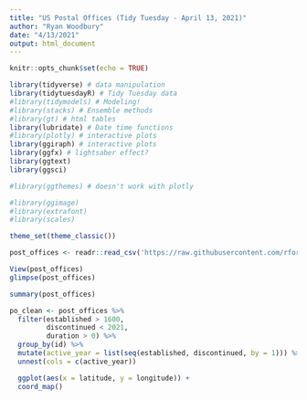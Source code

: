 ```yaml
---
title: "US Postal Offices (Tidy Tuesday - April 13, 2021)"
author: "Ryan Woodbury"
date: "4/13/2021"
output: html_document
---
```


```r
knitr::opts_chunk$set(echo = TRUE)
```

```r
library(tidyverse) # data manipulation
library(tidytuesdayR) # Tidy Tuesday data
#library(tidymodels) # Modeling!
#library(stacks) # Ensemble methods
#library(gt) # html tables
library(lubridate) # Date time functions
#library(plotly) # interactive plots
library(ggiraph) # interactive plots
library(ggfx) # lightsaber effect?
library(ggtext)
library(ggsci)

#library(ggthemes) # doesn't work with plotly

#library(ggimage)
#library(extrafont)
#library(scales)

theme_set(theme_classic())
```

```r
post_offices <- readr::read_csv('https://raw.githubusercontent.com/rfordatascience/tidytuesday/master/data/2021/2021-04-13/post_offices.csv')

View(post_offices)
glimpse(post_offices)
```

```r
summary(post_offices)
```

```r
po_clean <- post_offices %>% 
  filter(established > 1600,
         discontinued < 2021,
         duration > 0) %>% 
  group_by(id) %>% 
  mutate(active_year = list(seq(established, discontinued, by = 1))) %>% 
  unnest(cols = c(active_year))

  ggplot(aes(x = latitude, y = longitude)) +
  coord_map()
```

